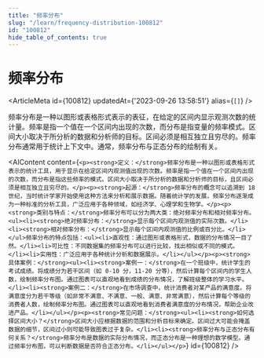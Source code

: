 ```yaml
---
title: "频率分布"
slug: "/learn/frequency-distribution-100812"
id: "100812"
hide_table_of_contents: true
---
```



# 频率分布

<ArticleMeta id={100812} updatedAt={'2023-09-26 13:58:51'} alias={`[]`} />
<div className='border-solid border-b border-t-0 my-4 border-[var(--ifm-color-gray-300)]' />

频率分布是一种以图形或表格形式表示的表征，在给定的区间内显示观测次数的统计量。频率是指一个值在一个区间内出现的次数，而分布是指变量的频率模式。区间大小取决于所分析的数据和分析师的目标。区间必须是相互独立且穷尽的。频率分布通常用于统计上下文中。通常，频率分布与正态分布的绘制有关。

<AIContent content={`<p><strong>定义：</strong>频率分布是一种以图形或表格形式表示的统计工具，用于显示在给定区间内观测值出现的次数。频率是指一个值在一个区间内出现的次数，而分布是指这些频率的模式。区间大小取决于所分析的数据和分析师的目标，且区间必须是相互独立且穷尽的。</p><p><strong>起源：</strong>频率分布的概念可以追溯到 18 世纪，当时统计学家开始使用这种方法来分析和展示数据。随着统计学的发展，频率分布逐渐成为一种标准的分析工具，广泛应用于各种领域，如经济学、心理学和生物学。</p><p><strong>类别与特点：</strong>频率分布可以分为两大类：绝对频率分布和相对频率分布。<ul><li><strong>绝对频率分布：</strong>显示每个区间内观测值的实际次数。</li><li><strong>相对频率分布：</strong>显示每个区间内观测值的比例或百分比。</li></ul>频率分布的特点包括：<ul><li>直观性：通过图形或表格形式，数据的分布情况一目了然。</li><li>可比性：不同数据集的频率分布可以进行比较，找出相似或不同的模式。</li><li>实用性：广泛应用于各种统计分析和数据展示。</li></ul></p><p><strong>具体案例：</strong><ul><li><strong>案例一：</strong>在一个班级中，统计学生的考试成绩。将成绩分为若干区间（如 0-10 分，11-20 分等），然后计算每个区间内的学生人数，绘制频率分布图。通过图表可以直观地看到成绩的分布情况，了解班级整体的学习水平。</li><li><strong>案例二：</strong>在市场调查中，统计消费者对某产品的满意度。将满意度分为若干等级（如非常不满意、不满意、一般、满意、非常满意），然后计算每个等级的消费者人数，绘制频率分布图。通过图表可以直观地看到消费者满意度的分布情况，帮助企业改进产品。</li></ul></p><p><strong>常见问题：</strong><ul><li><strong>如何选择区间大小？</strong>区间大小应根据数据的范围和分析目标来确定。区间过大可能会掩盖数据的细节，区间过小则可能导致图表过于复杂。</li><li><strong>频率分布与正态分布有何关系？</strong>频率分布是数据的实际分布情况，而正态分布是一种理想的数学模型。通过频率分布图，可以判断数据是否符合正态分布。</li></ul></p>`} id={100812} />
